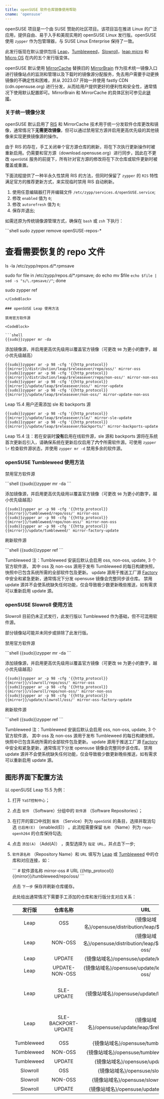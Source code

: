 ```yaml
---
title: openSUSE 软件仓库镜像使用帮助
cname: 'opensuse'
---
```


openSUSE 项目是一个由 SUSE 赞助的社区项目。该项目旨在推进 Linux 的广泛应用，提供自由、易于入手和美观实用的 openSUSE Linux 发行版。openSUSE 使用 `zypper` 作为包管理器，与 SUSE Linux Enterprise 保持了一致。

此发行版现在默认提供包括 [Leap](https://get.opensuse.org/leap/)，[Tumbleweed](https://get.opensuse.org/tumbleweed/)，[Slowroll](https://en.opensuse.org/openSUSE:Slowroll)，[leap micro](https://get.opensuse.org/leapmicro) 和 [Micro OS](https://get.opensuse.org/microos/) 在内的五个发行版变体。

openSUSE 默认使用 [MirrorCache](https://zh.opensuse.org/MirrorCache) 替换旧的 [MirrorBrain](https://zh.opensuse.org/MirrorBrain) 作为技术统一镜像入口进行镜像站点的监测和管理以及下载时的镜像源分配服务，免去用户需要手动更换镜像的不确定性和困难，并从 2023.07 开始一并使用 fastly CDN (cdn.opensuse.org) 进行分发，从而给用户提供更好的便利性和安全性，通常情况下使用默认配置即可。MirrorBrain 和 MirrorCache 的具体区别可参见此[链接](https://opensuse.github.io/MirrorCache/mb_compare/)。

### 关于统一镜像分发

openSUSE 默认启用了 [RIS](https://en.opensuse.org/openSUSE:Standards_Repository_Index_Service) 和 MirrorCache 技术用于统一分发软件仓库更改和镜像，通常情况下**无需更改镜像**，但可以通过禁用官方源并启用更高优先级的其他镜像来实现更换镜像源的操作。

由于 RIS 的存在，手工关闭单个官方源仓库的刷新，将在下次执行更新操作时被重新启用。仍需要和官方源（download.opensuse.org）进行同步，因此在不更改 `openSUSE` 服务的前提下，所有针对官方源的修改将在下次仓库或软件更新时被覆盖或重置。

下面流程提供了一种半永久性禁用 RIS 的方法，但同时保留了 `zypper` 的 `RIS` 特性满足官方的推荐更新方式，来实现临时禁用 RIS 自动刷新。

1. 使用任意编辑器打开并编辑文件 `/etc/zypp/services.d/openSUSE.service`;
2. 修改 `enabled` 值为 `0`;
3. 修改 `autorefresh` 值为 `0`;
4. 保存并退出;

如需还原为传统镜像源管理方式，确保在 `bash` 或 `zsh` 下执行：

<CodeBlock>
```shell
sudo zypper remove openSUSE-repos-*

# 查看需要恢复的 repo 文件
ls -la /etc/zypp/repos.d/*.rpmsave 

sudo for file in /etc/zypp/repos.d/*.rpmsave; do echo mv $file `echo $file | sed -s "s/\.rpmsave//"`; done

sudo zypper ref
```
</CodeBlock>

### openSUSE Leap 使用方法

禁用官方软件源

<CodeBlock>

```shell
{{sudo}}zypper mr -da
```

</CodeBlock>

添加镜像源，并启用更高优先级用以覆盖官方镜像（可更改 `98` 为更小的数字，越小优先级越高）

<CodeBlock>

```shell
{{sudo}}zypper ar -p 98 -cfg '{{http_protocol}}{{mirror}}/distribution/leap/$releasever/repo/oss/' mirror-oss
{{sudo}}zypper ar -p 98 -cfg '{{http_protocol}}{{mirror}}/distribution/leap/$releasever/repo/non-oss/' mirror-non-oss
{{sudo}}zypper ar -p 98 -cfg '{{http_protocol}}{{mirror}}/update/leap/$releasever/oss/' mirror-update
{{sudo}}zypper ar -p 98 -cfg '{{http_protocol}}{{mirror}}/update/leap/$releasever/non-oss/' mirror-update-non-oss
```

</CodeBlock>

Leap 15.4 用户还需添加 sle 和 backports 源

<CodeBlock>

```shell
{{sudo}}zypper ar -p 98 -cfg '{{http_protocol}}{{mirror}}/update/leap/$releasever/sle/' mirror-sle-update
{{sudo}}zypper ar -p 98 -cfg '{{http_protocol}}{{mirror}}/update/leap/$releasever/backports/' mirror-backports-update
```

</CodeBlock>

Leap 15.4 注：若在安装时**没有**启用在线软件源，sle 源和 backports 源将在系统首次更新后引入，请确保系统在更新后仅启用了**六个**所需软件源。可使用 `zypper lr` 检查软件源状态，并使用 `zypper mr -d` 禁用多余的软件源。

### openSUSE Tumbleweed 使用方法

禁用官方软件源

<CodeBlock>
```shell
{{sudo}}zypper mr -da
```
</CodeBlock>

添加镜像源，并启用更高优先级用以覆盖官方镜像（可更改 `98` 为更小的数字，越小优先级越高）

<CodeBlock>

```shell
{{sudo}}zypper ar -p 98 -cfg '{{http_protocol}}{{mirror}}/tumbleweed/repo/oss/' mirror-oss
{{sudo}}zypper ar -p 98 -cfg '{{http_protocol}}{{mirror}}/tumbleweed/repo/non-oss/' mirror-non-oss
{{sudo}}zypper ar -p 98 -cfg '{{http_protocol}}{{mirror}}/update/tumbleweed/' mirror-factory-update
```

</CodeBlock>

刷新软件源

<CodeBlock>
```shell
{{sudo}}zypper ref
```
</CodeBlock>

Tumbleweed 注：Tumbleweed 安装后默认会启用 oss, non-oss, update, 3 个官方软件源，
其中 oss 及 non-oss 源用于发布 Tumbleweed 的每日构建快照，快照中已包含系统所需的全部软件包及更新。
update 源用于推送工厂源 [Factory](https://build.opensuse.org/project/show/openSUSE:Factory) 中安全和紧急更新，通常情况下分发 opensuse 镜像会完整同步该仓库。 
禁用 update 源并不会使系统缺失任何功能，仅会导致极少数更新晚些推送，如有需求可以重新启用 update 源。


### openSUSE Slowroll 使用方法

Slowroll 目前仍未正式发行，此发行版以 Tumbleweed 作为基础，但不可混用软件源。

部分镜像站可能并未同步或排除了此发行版。

禁用官方软件源

<CodeBlock>
```shell
{{sudo}}zypper mr -da
```
</CodeBlock>

添加镜像源，并启用更高优先级用以覆盖官方镜像（可更改 `98` 为更小的数字，越小优先级越高）

<CodeBlock>

```shell
{{sudo}}zypper ar -p 98 -cfg '{{http_protocol}}{{mirror}}/slowroll/repo/oss/' mirror-oss
{{sudo}}zypper ar -p 98 -cfg '{{http_protocol}}{{mirror}}/slowroll/repo/non-oss/' mirror-non-oss
{{sudo}}zypper ar -p 98 -cfg '{{http_protocol}}{{mirror}}/update/slowroll/oss/' mirror-oss-factory-update
```

</CodeBlock>

刷新软件源

<CodeBlock>
```shell
{{sudo}}zypper ref
```
</CodeBlock>

Tumbleweed 注：Tumbleweed 安装后默认会启用 oss, non-oss, update, 3 个官方软件源，
其中 oss 及 non-oss 源用于发布 Tumbleweed 的每日构建快照，快照中已包含系统所需的全部软件包及更新。
update 源用于推送工厂源 [Factory](https://build.opensuse.org/project/show/openSUSE:Factory) 中安全和紧急更新，通常情况下分发 opensuse 镜像会完整同步该仓库。 
禁用 update 源并不会使系统缺失任何功能，仅会导致极少数更新晚些推送，如有需求可以重新启用 update 源。


## 图形界面下配置方法

以 openSUSE Leap 15.5 为例：

1. 打开 `YaST控制中心`；
2. 点击 `软件` （Software）分组中的 `软件源` （Software Repositories）；
3. 在打开的窗口中找到 `服务` （Service）列为 `openSUSE` 的条目，选择并取消勾选 `已启用(E)` （enabled(E)） 。此流程需要保留 `名称` （Name）列为 `repo-openh264` 的仓库保持勾选;
4. 点击 `添加(A)` （Add(A)） ，类型选择为 `指定 URL`，并点击下一步;
5. `软件源名称` （Repository Name）和 `URL` 填写为 [Leap](#openSUSE-Leap-使用方法) 或 [Tumbleweed](#opensuse-tumbleweed-使用方法) 中的仓库和对应连接，如：

    <CodeBlock>
    ```
    # 软件源名称
    mirror-oss
    # URL
    {{http_protocol}}{{mirror}}/tumbleweed/repo/oss/
    ```
    </CodeBlock>

    点击 `下一步` 保存并刷新仓库缓存。

    此处给出通常情况下需要手工添加的仓库和发行版分支对应关系：

    |发行版 | 仓库名称|URL|备注|
    |:-:|:-:|:-:|:-:|
    |Leap|OSS|{镜像站域名}/opensuse/distribution/leap/$releasever/repo/oss/|-|
    |Leap|NON-OSS|{镜像站域名}/opensuse/distribution/leap/$releasever/repo/non-oss/|-|
    |Leap|UPDATE|{镜像站域名}/opensuse/update/leap/$releasever/oss/|-|
    |Leap|UPDATE-NON-OSS|{镜像站域名}/opensuse/update/leap/$releasever/non-oss/|-|
    |Leap|SLE-UPDATE|{镜像站域名}/opensuse/update/leap/$releasever/sle/|仅使用 Backport 时需要添加|
    |Leap|SLE-BACKPORT-UPDATE|{镜像站域名}/opensuse/update/leap/$releasever/backports/|仅使用 Backport 时需要添加|
    |Tumbleweed|OSS|{镜像站域名}/opensuse/tumbleweed/repo/oss/|-|
    |Tumbleweed|NON-OSS|{镜像站域名}/opensuse/tumbleweed/repo/non-oss/|-|
    |Tumbleweed|UPDATE|{镜像站域名}/opensuse/update/tumbleweed/|-|
    |Slowroll|OSS|{镜像站域名}/opensuse/slowroll/repo/oss/|-|
    |Slowroll|NON-OSS|{镜像站域名}/opensuse/slowroll/repo/non-oss/|-|
    |Slowroll|UPDATE|{镜像站域名}/opensuse/update/slowroll/repo/oss/|-|



